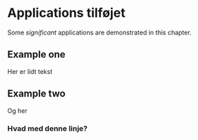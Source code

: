 # Applications tilføjet

Some _significant_ applications are demonstrated in this chapter.

## Example one

Her er lidt tekst 

## Example two

Og her

### Hvad med denne linje?
